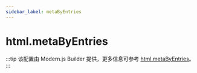 ```yaml
---
sidebar_label: metaByEntries
---
```


# html.metaByEntries

:::tip
该配置由 Modern.js Builder 提供，更多信息可参考 [html.metaByEntries](https://modernjs.dev/builder/api/config-html.html#htmlmetabyentries)。
:::


<Main />
